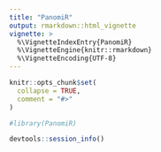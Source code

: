 ```yaml
---
title: "PanomiR"
output: rmarkdown::html_vignette
vignette: >
  %\VignetteIndexEntry{PanomiR}
  %\VignetteEngine{knitr::rmarkdown}
  %\VignetteEncoding{UTF-8}
---
```


```r
knitr::opts_chunk$set(
  collapse = TRUE,
  comment = "#>"
)
```

```r
#library(PanomiR)

```
```r
devtools::session_info()

```
